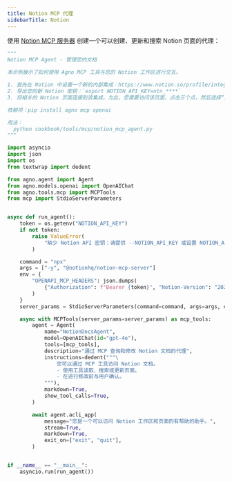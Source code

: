 ```yaml
---
title: Notion MCP 代理
sidebarTitle: Notion
---
```


使用 [Notion MCP 服务器](https://github.com/makenotion/notion-mcp-server) 创建一个可以创建、更新和搜索 Notion 页面的代理：

```python
"""
Notion MCP Agent - 管理您的文档

本示例展示了如何使用 Agno MCP 工具与您的 Notion 工作区进行交互。

1. 首先在 Notion 中设置一个新的内部集成：https://www.notion.so/profile/integrations
2. 导出您的新 Notion 密钥：`export NOTION_API_KEY=ntn_****`
3. 将相关的 Notion 页面连接到该集成。为此，您需要访问该页面，点击三个点，然后选择“连接到集成”。

依赖项：pip install agno mcp openai

用法：
  python cookbook/tools/mcp/notion_mcp_agent.py
"""

import asyncio
import json
import os
from textwrap import dedent

from agno.agent import Agent
from agno.models.openai import OpenAIChat
from agno.tools.mcp import MCPTools
from mcp import StdioServerParameters


async def run_agent():
    token = os.getenv("NOTION_API_KEY")
    if not token:
        raise ValueError(
            "缺少 Notion API 密钥：请提供 --NOTION_API_KEY 或设置 NOTION_API_KEY 环境变量"
        )

    command = "npx"
    args = ["-y", "@notionhq/notion-mcp-server"]
    env = {
        "OPENAPI_MCP_HEADERS": json.dumps(
            {"Authorization": f"Bearer {token}", "Notion-Version": "2022-06-28"}
        )
    }
    server_params = StdioServerParameters(command=command, args=args, env=env)

    async with MCPTools(server_params=server_params) as mcp_tools:
        agent = Agent(
            name="NotionDocsAgent",
            model=OpenAIChat(id="gpt-4o"),
            tools=[mcp_tools],
            description="通过 MCP 查询和修改 Notion 文档的代理",
            instructions=dedent("""\
                您可以通过 MCP 工具访问 Notion 文档。
                - 使用工具读取、搜索或更新页面。
                - 在进行修改前与用户确认。
            """),
            markdown=True,
            show_tool_calls=True,
        )

        await agent.acli_app(
            message="您是一个可以访问 Notion 工作区和页面的有帮助的助手。",
            stream=True,
            markdown=True,
            exit_on=["exit", "quit"],
        )


if __name__ == "__main__":
    asyncio.run(run_agent())
```